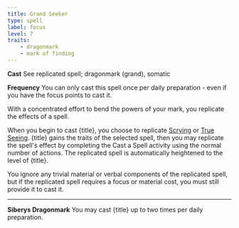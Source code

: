 ```yaml
---
title: Grand Seeker
type: spell
label: focus
level: 7
traits:
    - dragonmark
    - mark of finding
---
```


**Cast** See replicated spell; dragonmark (grand), somatic

**Frequency** You can only cast this spell once per daily preparation - even if you have the focus points to cast it.

With a concentrated effort to bend the powers of your mark, you replicate the effects of a spell.

When you begin to cast {title}, you choose to replicate [Scrying](https://2e.aonprd.com/Spells.aspx?ID=268) or [True Seeing](https://2e.aonprd.com/Spells.aspx?ID=344). {title} gains the traits of the selected spell, then you may replicate the spell's effect by completing the Cast a Spell activity using the normal number of actions. The replicated spell is automatically heightened to the level of {title}.

You ignore any trivial material or verbal components of the replicated spell, but if the replicated spell requires a focus or material cost, you must still provide it to cast it.

---

**Siberys Dragonmark** You may cast {title} up to two times per daily preparation.
